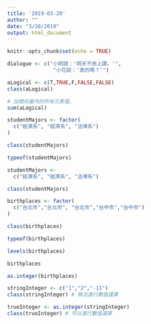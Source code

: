 ```yaml
---
title: '2019-03-20'
author: ""
date: "3/20/2019"
output: html_document
---
```


```r
knitr::opts_chunk$set(echo = TRUE)
```


```r
dialogue <- c("小明說：'明天不用上課。'",
               "小花說：'真的嗎？'")
```


```r
aLogical <- c(T,TRUE,F,FALSE,FALSE)
class(aLogical)
```


```r
# 加總向量內的所有元素值。
sum(aLogical)
```

```r
studentMajors <- factor(
  c("經濟系", "經濟系", "法律系")
)
```

```r
class(studentMajors)
```

```r
typeof(studentMajors)
```

```r
studentMajors <- 
  c("經濟系", "經濟系", "法律系")

```

```r
class(studentMajors)
```

```r
birthplaces <- factor(
  c("台北市","台北市", "台北市","台中市","台中市")
)
```

```r
class(birthplaces)
```

```r
typeof(birthplaces)
```

```r
levels(birthplaces)
```

```r
birthplaces
```


```r
as.integer(birthplaces)
```


```r
stringInteger <- c("1","2","-11")
class(stringInteger) # 無法進行數值運算
```

```r
trueInteger <- as.integer(stringInteger)
class(trueInteger) # 可以進行數值運算
```

